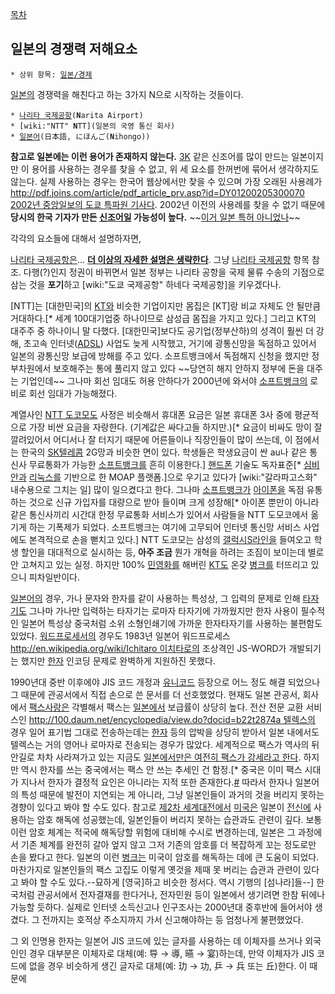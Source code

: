 [[목차]]
== 일본의 경쟁력 저해요소 ==
 * 상위 항목: [[일본/경제]]

[[일본]]의 경쟁력을 해친다고 하는 3가지 N으로 시작하는 것들이다.

 * [[나리타 국제공항]]('''N'''arita Airport)
 * [wiki:"NTT" '''N'''TT](일본의 국영 통신 회사)
 * [[일본어]](日本語, にほんご('''N'''ihongo))

'''참고로 일본에는 이런 용어가 존재하지 않는다.''' [[3K]] 같은 신조어를 많이 만드는 일본이지만 이 용어를 사용하는 경우를 찾을 수 없고, 위 세 요소를 한꺼번에 묶어서 생각하지도 않는다. 실제 사용하는 경우는 한국어 웹상에서만 찾을 수 있으며 가장 오래된 사용례가 [[http://pdf.joins.com/article/pdf_article_prv.asp?id=DY01200205300070 2002년 중앙일보의 도쿄 특파원 기사]]다. 2002년 이전의 사용례를 찾을 수 없기 때문에 '''당시의 한국 기자가 만든 [[신조어]]일 가능성이 높다.''' ~~[[세계 3대|이거 일본 특허 아니었나]]~~

각각의 요소들에 대해서 설명하자면,

[[나리타 국제공항]]은... '''[[더 이상의 자세한 설명은 생략한다]]'''. 그냥 [[나리타 국제공항]] 항목 참조. 다행(?)인지 정권이 바뀌면서 일본 정부는 나리타 공항을 국제 물류 수송의 기점으로 삼는 것을 '''포기'''하고 [wiki:"도쿄 국제공항" 하네다 국제공항]을 키우겠다나.

[NTT]는 [대한민국]의 [[KT]]와 비슷한 기업이지만 몸집은 [KT]랑 비교 자체도 안 될만큼 거대하다.[* 세계 100대기업중 하나이므로 삼성급 몸집을 가지고 있다.] 그리고 KT의 대주주 중 하나이니 말 다했다. [대한민국]보다도 공기업(정부산하)의 성격이 훨씬 더 강해, 초고속 인터넷([[ADSL]]) 사업도 늦게 시작했고, 거기에 광통신망을 독점하고 있어서 일본의 광통신망 보급에 방해를 주고 있다. 소프트뱅크에서 독점해지 신청을 했지만 정부차원에서 보호해주는 통에 풀리지 않고 있다 ~~당연히 해지 안하지 정부에 돈을 대주는 기업인데~~ 그나마 회선 임대도 허용 안하다가 2000년에 와서야 [[소프트뱅크]]의 로비로 회선 임대가 가능해졌다.

계열사인 [[NTT 도코모]]도 사정은 비슷해서 휴대폰 요금은 일본 휴대폰 3사 중에 평균적으로 가장 비싼 요금을 자랑한다. (기계값은 싸다고들 하지만.)[* 요금이 비싸도 망이 잘 깔려있어서 어디서나 잘 터지기 때문에 어른들이나 직장인들이 많이 쓰는데, 이 점에서는 한국의 [[SK텔레콤]] 2G망과 비슷한 면이 있다. 학생들은 학생요금이 싼 au나 같은 통신사 무료통화가 가능한 [[소프트뱅크]]를 흔히 이용한다.] [[핸드폰]] 기술도 독자표준[* [[심비안]]과 [[리눅스]]를 기반으로 한 MOAP 플랫폼.]으로 우기고 있다가 [wiki:"갈라파고스화" 내수용으로 그치는 일] 많이 일으켰다고 한다. 그나마 [[소프트뱅크]]가 [[아이폰]]을 독점 유통하는 것으로 신규 가입자를 대량으로 받아 들이며 크게 성장해[* 아이폰 뿐만이 아니라 같은 통신사끼리 시간대 한정 무료통화 서비스가 있어서 사람들을 NTT 도모코에서 옮기게 하는 기폭제가 되었다. 소프트뱅크는 여기에 고무되어 인터넷 통신망 서비스 사업에도 본격적으로 손을 뻗치고 있다.] NTT 도코모는 삼성의 [[갤럭시S]]라인을 들여오고 학생 할인을 대대적으로 실시하는 등, '''아주 조금''' 뭔가 개혁을 하려는 조짐이 보이는데 별로 안 고쳐지고 있는 실정. 하지만 100% [[민영화]]를 해버린 [[KT]]도 온갖 [[병크]]를 터뜨리고 있으니 피차일반이다.

[[일본어]]의 경우, 가나 문자와 한자를 같이 사용하는 특성상, 그 입력의 문제로 인해 [[타자기]]도 그나마 가나만 입력하는 타자기는 로마자 타자기에 가까웠지만 한자 사용이 필수적인 일본어 특성상 중국처럼 소위 소형인쇄기에 가까운 한자타자기를 사용하는 불편함도 있었다. [[워드프로세서]]의 경우도 1983년 일본어 워드프로세스 [[http://en.wikipedia.org/wiki/Ichitaro 이치타로]]의 조상격인 JS-WORD가 개발되기는 했지만 [[한자]] 인코딩 문제로 완벽하게 지원하진 못했다. 

1990년대 중반 이후에야 JIS 코드 개정과 [[유니코드]] 등장으로 어느 정도 해결 되었으나 그 때문에 관공서에서 직접 손으로 쓴 문서를 더 선호했었다. 현재도 일본 관공서, 회사에서 [[팩스]]사랑은 각별해서 팩스는 [[일본]]에서 보급률이 상당히 높다. 전산 전문 교환 서비스인 [[http://100.daum.net/encyclopedia/view.do?docid=b22t2874a 텔렉스]]의 경우 일어 표기법 그대로 전송하는데는 [[한자]] 등의 압박을 상당히 받아서 일본 내에서도 텔렉스는 거의 영어나 로마자로 전송되는 경우가 많았다. 세계적으로 팩스가 역사의 뒤안길로 차차 사라져가고 있는 지금도 [http://news.khan.co.kr/kh_news/khan_art_view.html?artid=201303081959305 일본에서만은 여전히 팩스가 강세라고 한다]. 하지만 역시 한자를 쓰는 중국에서는 팩스 안 쓰는 추세인 건 함정.[* 중국은 이미 팩스 시대가 지나서 한자가 결정적 요인은 아니라는 지적 또한 존재한다.[[http://news.naver.com/main/read.nhn?mode=LSD&mid=sec&sid1=104&oid=001&aid=0005642146|#]] 따라서 한자나 일본어의 특성 때문에 발전이 지연되는 게 아니라, 그냥 일본인들이 과거의 것을 버리지 못하는 경향이 있다고 봐야 할 수도 있다. 참고로 [[제2차 세계대전]]에서 [[미국]]은 일본이 [[전신]]에 사용하는 암호 해독에 성공했는데, 일본인들이 버리지 못하는 습관과도 관련이 깊다. 보통 이런 암호 체계는 적국에 해독당할 위험에 대비해 수시로 변경하는데, 일본은 그 과정에서 기존 체계를 완전히 갈아 엎지 않고 그저 기존의 암호를 더 복잡하게 꼬는 정도로만 손을 봤다고 한다. 일본의 이런 [[병크]]는 미국이 암호를 해독하는 데에 큰 도움이 되었다. 마찬가지로 일본인들의 팩스 고집도 이렇게 옛것을 제때 못 버리는 습관과 관련이 있다고 봐야 할 수도 있다.--묘하게 [영국]하고 비슷한 정서다. 역시 기행의 [섬나라]들--] 한국처럼 관공서에서 전자결재를 한다거나, 전자민원 등이 일본에서 생기려면 한참 뒤에나 가능할 듯하다. 실제로 인터넷 소득신고나 인구조사는 2000년대 중후반에 들어서야 생겼다. 그 전까지는 호적상 주소지까지 가서 신고해야하는 등 엄청나게 불편했었다.

그 외 인명용 한자는 일본어 JIS 코드에 있는 글자를 사용하는 데 이체자를 쓰거나 외국인인 경우 대부분은 이체자로 대체(예: 导 → 導, 曣 → 宴)하는데, 만약 이체자가 JIS 코드에 없을 경우 비슷하게 생긴 글자로 대체(예: 玏 → 功, 乒 → 兵 또는 丘)한다. 이 때문에 